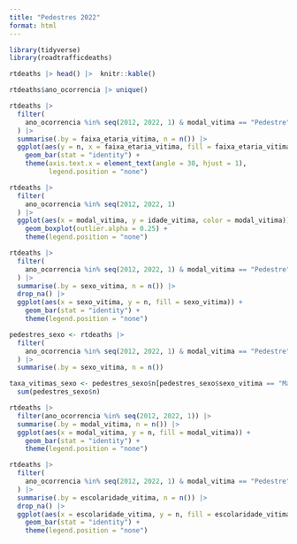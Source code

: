 ```yaml
---
title: "Pedestres 2022"
format: html
---
```


```r
library(tidyverse)
library(roadtrafficdeaths)
```

```r
rtdeaths |> head() |>  knitr::kable()
```


```r
rtdeaths$ano_ocorrencia |> unique()
```

```r
rtdeaths |> 
  filter(
    ano_ocorrencia %in% seq(2012, 2022, 1) & modal_vitima == "Pedestre"
  ) |> 
  summarise(.by = faixa_etaria_vitima, n = n()) |> 
  ggplot(aes(y = n, x = faixa_etaria_vitima, fill = faixa_etaria_vitima)) + 
    geom_bar(stat = "identity") +
    theme(axis.text.x = element_text(angle = 30, hjust = 1),
          legend.position = "none")
```

```r
rtdeaths |> 
  filter(
    ano_ocorrencia %in% seq(2012, 2022, 1)
  ) |>
  ggplot(aes(x = modal_vitima, y = idade_vitima, color = modal_vitima)) + 
    geom_boxplot(outlier.alpha = 0.25) +
    theme(legend.position = "none")
```

```r
rtdeaths |> 
  filter(
    ano_ocorrencia %in% seq(2012, 2022, 1) & modal_vitima == "Pedestre"
  ) |> 
  summarise(.by = sexo_vitima, n = n()) |> 
  drop_na() |> 
  ggplot(aes(x = sexo_vitima, y = n, fill = sexo_vitima)) + 
    geom_bar(stat = "identity") +
    theme(legend.position = "none")
```

```r
pedestres_sexo <- rtdeaths |> 
  filter(
    ano_ocorrencia %in% seq(2012, 2022, 1) & modal_vitima == "Pedestre"
  ) |> 
  summarise(.by = sexo_vitima, n = n())

taxa_vitimas_sexo <- pedestres_sexo$n[pedestres_sexo$sexo_vitima == "Masculino"]/
  sum(pedestres_sexo$n)
```

```r
rtdeaths |> 
  filter(ano_ocorrencia %in% seq(2012, 2022, 1)) |> 
  summarise(.by = modal_vitima, n = n()) |>
  ggplot(aes(x = modal_vitima, y = n, fill = modal_vitima)) + 
    geom_bar(stat = "identity") +
    theme(legend.position = "none")
```

```r
rtdeaths |> 
  filter(
    ano_ocorrencia %in% seq(2012, 2022, 1) & modal_vitima == "Pedestre"
  ) |> 
  summarise(.by = escolaridade_vitima, n = n()) |> 
  drop_na() |> 
  ggplot(aes(x = escolaridade_vitima, y = n, fill = escolaridade_vitima)) + 
    geom_bar(stat = "identity") +
    theme(legend.position = "none")
```

